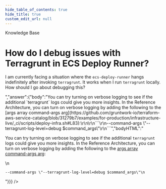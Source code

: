 ```yaml
---
hide_table_of_contents: true
hide_title: true
custom_edit_url: null
---
```



<head>
  <link rel="canonical" href="https://github.com/gruntwork-io/knowledge-base/discussions/264" />
</head>

<CenterLayout>
<span className="searchCategory">Knowledge Base</span>
<h1>How do I debug issues with Terragrunt in ECS Deploy Runner?</h1>
<GitHub discussion={{"id":"D_kwDOF8slf84AO_Ec","number":264,"author":{"login":"yorinasub17"},"title":"How do I debug issues with Terragrunt in ECS Deploy Runner?","body":"I am currently facing a situation where the `ecs-deploy-runner` hangs indefinitely after invoking `terragrunt`. It works when I run `terragrunt` locally. How should I go about debugging this?","bodyHTML":"<p dir=\"auto\">I am currently facing a situation where the <code class=\"notranslate\">ecs-deploy-runner</code> hangs indefinitely after invoking <code class=\"notranslate\">terragrunt</code>. It works when I run <code class=\"notranslate\">terragrunt</code> locally. How should I go about debugging this?</p>","answer":{"body":"You can try turning on verbose logging to see if the additional `terragrunt` logs could give you more insights. In the Reference Architecture, you can turn on verbose logging by adding the following to the [args array command-args arg](https://github.com/gruntwork-io/terraform-aws-service-catalog/blob/31279b7/examples/for-production/infrastructure-live/_ci/scripts/deploy-infra.sh#L83):\r\n\r\n```\r\n--command-args \"--terragrunt-log-level=debug $command_args\"\r\n```","bodyHTML":"<p dir=\"auto\">You can try turning on verbose logging to see if the additional <code class=\"notranslate\">terragrunt</code> logs could give you more insights. In the Reference Architecture, you can turn on verbose logging by adding the following to the <a href=\"https://github.com/gruntwork-io/terraform-aws-service-catalog/blob/31279b7/examples/for-production/infrastructure-live/_ci/scripts/deploy-infra.sh#L83\">args array command-args arg</a>:</p>\n<div class=\"snippet-clipboard-content notranslate position-relative overflow-auto\" data-snippet-clipboard-copy-content=\"--command-args &quot;--terragrunt-log-level=debug $command_args&quot;\"><pre class=\"notranslate\"><code>--command-args \"--terragrunt-log-level=debug $command_args\"\n</code></pre></div>"}}} />

</CenterLayout>
  

<!-- ##DOCS-SOURCER-START
{
  "sourcePlugin": "github-discussions",
  "hash": "a6b30e29ad49fd00f29f6091b659ffd7"
}
##DOCS-SOURCER-END -->
